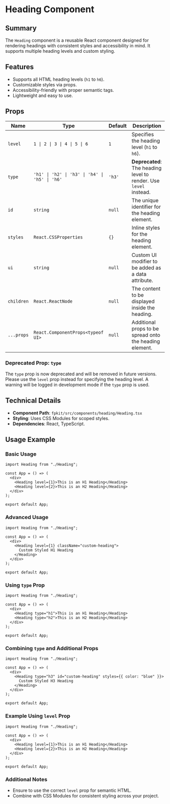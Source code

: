 
<Meta title="FP.REACT Components/Heading/Readme" />

# Heading Component

## Summary

The `Heading` component is a reusable React component designed for rendering
headings with consistent styles and accessibility in mind. It supports multiple
heading levels and custom styling.

## Features

- Supports all HTML heading levels (`h1` to `h6`).
- Customizable styles via props.
- Accessibility-friendly with proper semantic tags.
- Lightweight and easy to use.

## Props

| Name       | Type                                           | Default | Description                                                       |
| ---------- | ---------------------------------------------- | ------- | ----------------------------------------------------------------- |
| `level`    | `1 \| 2 \| 3 \| 4 \| 5 \| 6`                   | `1`     | Specifies the heading level (`h1` to `h6`).                       |
| `type`     | `'h1' \| 'h2' \| 'h3' \| 'h4' \| 'h5' \| 'h6'` | `'h3'`  | **Deprecated**: The heading level to render. Use `level` instead. |
| `id`       | `string`                                       | `null`  | The unique identifier for the heading element.                    |
| `styles`   | `React.CSSProperties`                          | `{}`    | Inline styles for the heading element.                            |
| `ui`       | `string`                                       | `null`  | Custom UI modifier to be added as a data attribute.               |
| `children` | `React.ReactNode`                              | `null`  | The content to be displayed inside the heading.                   |
| `...props` | `React.ComponentProps<typeof UI>`              | `null`  | Additional props to be spread onto the heading element.           |

### Deprecated Prop: `type`

The `type` prop is now deprecated and will be removed in future versions. Please
use the `level` prop instead for specifying the heading level. A warning will be
logged in development mode if the `type` prop is used.

## Technical Details

- **Component Path**: `fpkit/src/components/heading/Heading.tsx`
- **Styling**: Uses CSS Modules for scoped styles.
- **Dependencies**: React, TypeScript.

## Usage Example

### Basic Usage

```tsx
import Heading from "./Heading";

const App = () => (
  <div>
    <Heading level={1}>This is an H1 Heading</Heading>
    <Heading level={2}>This is an H2 Heading</Heading>
  </div>
);

export default App;
```

### Advanced Usage

```tsx
import Heading from "./Heading";

const App = () => (
  <div>
    <Heading level={1} className="custom-heading">
      Custom Styled H1 Heading
    </Heading>
  </div>
);

export default App;
```

### Using `type` Prop

```tsx
import Heading from "./Heading";

const App = () => (
  <div>
    <Heading type="h1">This is an H1 Heading</Heading>
    <Heading type="h2">This is an H2 Heading</Heading>
  </div>
);

export default App;
```

### Combining `type` and Additional Props

```tsx
import Heading from "./Heading";

const App = () => (
  <div>
    <Heading type="h3" id="custom-heading" styles={{ color: "blue" }}>
      Custom Styled H3 Heading
    </Heading>
  </div>
);

export default App;
```

### Example Using `level` Prop

```tsx
import Heading from "./Heading";

const App = () => (
  <div>
    <Heading level={1}>This is an H1 Heading</Heading>
    <Heading level={2}>This is an H2 Heading</Heading>
  </div>
);

export default App;
```

### Additional Notes

- Ensure to use the correct `level` prop for semantic HTML.
- Combine with CSS Modules for consistent styling across your project.
